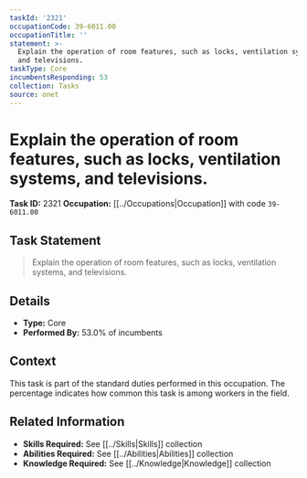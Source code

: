 ```yaml
---
taskId: '2321'
occupationCode: 39-6011.00
occupationTitle: ''
statement: >-
  Explain the operation of room features, such as locks, ventilation systems,
  and televisions.
taskType: Core
incumbentsResponding: 53
collection: Tasks
source: onet
---
```

# Explain the operation of room features, such as locks, ventilation systems, and televisions.

**Task ID:** 2321
**Occupation:** [[../Occupations|Occupation]] with code `39-6011.00`

## Task Statement

> Explain the operation of room features, such as locks, ventilation systems, and televisions.

## Details

- **Type:** Core
- **Performed By:** 53.0% of incumbents

## Context

This task is part of the standard duties performed in this occupation. The percentage indicates how common this task is among workers in the field.

## Related Information

- **Skills Required:** See [[../Skills|Skills]] collection
- **Abilities Required:** See [[../Abilities|Abilities]] collection
- **Knowledge Required:** See [[../Knowledge|Knowledge]] collection
